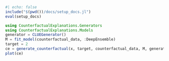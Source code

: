 ```julia
#| echo: false
include("$(pwd())/docs/setup_docs.jl")
eval(setup_docs)
```

```julia
using CounterfactualExplanations.Generators
using CounterfactualExplanations.Models
generator = CLUEGenerator()
M = fit_model(counterfactual_data, :DeepEnsemble)
target = 2
ce = generate_counterfactual(x, target, counterfactual_data, M, generator,converge_when =:early_stopping)
plot(ce)
```